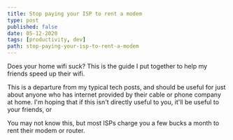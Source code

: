 ```yaml
---
title: Stop paying your ISP to rent a modem
type: post
published: false
date: 05-12-2020
tags: [productivity, dev]
path: stop-paying-your-isp-to-rent-a-modem
---
```


Does your home wifi suck? This is the guide I put together to help my friends speed up their wifi.

This is a departure from my typical tech posts, and should be useful for just about anyone who has internet provided by their cable or phone company at home. I'm hoping that if this isn't directly useful to you, it'll be useful to your friends, or

You may not know this, but most ISPs charge you a few bucks a month to rent their modem or router.

